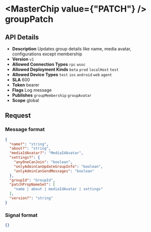 
# <MasterChip value={"PATCH"} /> groupPatch

## API Details

- **Description** Updates group details like name, media avatar, configurations except membership
- **Version** `v1`
- **Allowed Connection Types** `rpc` `wsoc` 
- **Allowed Deployment Kinds** `beta` `prod` `localHost` `test` 
- **Allowed Device Types** `test` `ios` `android` `web` `agent` 
- **SLA** 600
- **Token** bearer
- **Flags** Log message
- **Publishes** `groupMembership` `groupAvatar` 
- **Scope** global


## Request

### Message format

```json
{
  "name?": "string",
  "about?": "string",
  "mediaIdAvatar?": "MediaIdAvatar",
  "settings?": {
    "anyOneCanJoin": "boolean",
    "onlyAdminCanUpdateGroupInfo": "boolean",
    "onlyAdminCanSendMessages": "boolean"
  },
  "groupId": "GroupId",
  "patchPropNameSet": [
    "name | about | mediaIdAvatar | settings"
  ],
  "version?": "string"
}
```

### Signal format

```json
{}
```

